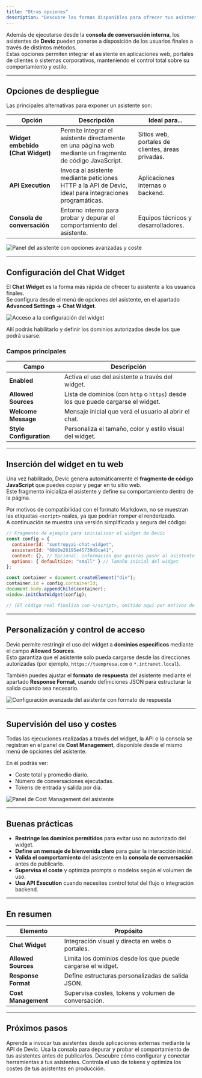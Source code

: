 ```yaml
---
title: "Otras opciones"
description: "Descubre las formas disponibles para ofrecer tus asistentes de Devic a usuarios finales: widgets web, integraciones externas y control avanzado de configuración."
---
```


Además de ejecutarse desde la **consola de conversación interna**, los asistentes de **Devic** pueden ponerse a disposición de los usuarios finales a través de distintos métodos.  
Estas opciones permiten integrar el asistente en aplicaciones web, portales de clientes o sistemas corporativos, manteniendo el control total sobre su comportamiento y estilo.

---

## Opciones de despliegue

Las principales alternativas para exponer un asistente son:

| Opción | Descripción | Ideal para... |
|--------|--------------|---------------|
| **Widget embebido (Chat Widget)** | Permite integrar el asistente directamente en una página web mediante un fragmento de código JavaScript. | Sitios web, portales de clientes, áreas privadas. |
| **API Execution** | Invoca al asistente mediante peticiones HTTP a la API de Devic, ideal para integraciones programáticas. | Aplicaciones internas o backend. |
| **Consola de conversación** | Entorno interno para probar y depurar el comportamiento del asistente. | Equipos técnicos y desarrolladores. |

![Panel del asistente con opciones avanzadas y coste](057d3aa2-5ab0-4bde-a54e-8b74924b318b.png)

---

## Configuración del Chat Widget

El **Chat Widget** es la forma más rápida de ofrecer tu asistente a los usuarios finales.  
Se configura desde el menú de opciones del asistente, en el apartado **Advanced Settings → Chat Widget**.

![Acceso a la configuración del widget](e7e3ac53-0aa7-4c7a-b22b-44c73c29c93d.png)

Allí podrás habilitarlo y definir los dominios autorizados desde los que podrá usarse.

### Campos principales

| Campo | Descripción |
|--------|-------------|
| **Enabled** | Activa el uso del asistente a través del widget. |
| **Allowed Sources** | Lista de dominios (con `http` o `https`) desde los que puede cargarse el widget. |
| **Welcome Message** | Mensaje inicial que verá el usuario al abrir el chat. |
| **Style Configuration** | Personaliza el tamaño, color y estilo visual del widget. |

---

## Inserción del widget en tu web

Una vez habilitado, Devic genera automáticamente el **fragmento de código JavaScript** que puedes copiar y pegar en tu sitio web.  
Este fragmento inicializa el asistente y define su comportamiento dentro de la página.

Por motivos de compatibilidad con el formato Markdown, no se muestran las etiquetas `<script>` reales, ya que podrían romper el renderizado.  
A continuación se muestra una versión simplificada y segura del código:

```js
// Fragmento de ejemplo para inicializar el widget de Devic
const config = {
  containerId: "suntropyai-chat-widget",
  assistantId: "68d8e28195e45739d8ca41",
  context: {}, // Opcional: información que quieras pasar al asistente
  options: { defaultSize: "small" } // Tamaño inicial del widget
};

const container = document.createElement("div");
container.id = config.containerId;
document.body.appendChild(container);
window.initChatWidget(config);

// (El código real finaliza con </script>, omitido aquí por motivos de compatibilidad con Markdown)
```
---

## Personalización y control de acceso

Devic permite restringir el uso del widget a **dominios específicos** mediante el campo **Allowed Sources**.  
Esto garantiza que el asistente solo pueda cargarse desde las direcciones autorizadas (por ejemplo, `https://tuempresa.com` o `*.intranet.local`).

También puedes ajustar el **formato de respuesta** del asistente mediante el apartado **Response Format**, usando definiciones JSON para estructurar la salida cuando sea necesario.

![Configuración avanzada del asistente con formato de respuesta](b13754e1-26f2-4a40-9864-37d8ad50bf4c.png)

---

## Supervisión del uso y costes

Todas las ejecuciones realizadas a través del widget, la API o la consola se registran en el panel de **Cost Management**, disponible desde el mismo menú de opciones del asistente.

En él podrás ver:
- Coste total y promedio diario.  
- Número de conversaciones ejecutadas.  
- Tokens de entrada y salida por día.  

![Panel de Cost Management del asistente](057d3aa2-5ab0-4bde-a54e-8b74924b318b.png)

---

## Buenas prácticas

- **Restringe los dominios permitidos** para evitar uso no autorizado del widget.  
- **Define un mensaje de bienvenida claro** para guiar la interacción inicial.  
- **Valida el comportamiento** del asistente en la **consola de conversación** antes de publicarlo.  
- **Supervisa el coste** y optimiza prompts o modelos según el volumen de uso.  
- **Usa API Execution** cuando necesites control total del flujo o integración backend.

---

## En resumen

| Elemento | Propósito |
|-----------|------------|
| **Chat Widget** | Integración visual y directa en webs o portales. |
| **Allowed Sources** | Limita los dominios desde los que puede cargarse el widget. |
| **Response Format** | Define estructuras personalizadas de salida JSON. |
| **Cost Management** | Supervisa costes, tokens y volumen de conversación. |

---

## Próximos pasos

<CardGroup cols={2}>
  <Card title="API Execution" icon="code" href="./api-execution">
    Aprende a invocar tus asistentes desde aplicaciones externas mediante la API de Devic.
  </Card>
  <Card title="Conversation Console" icon="terminal" href="./conversation-console">
    Usa la consola para depurar y probar el comportamiento de tus asistentes antes de publicarlos.
  </Card>
  <Card title="Tools" icon="wrench" href="./tools">
    Descubre cómo configurar y conectar herramientas a tus asistentes.
  </Card>
  <Card title="Cost Management" icon="coins" href="./costes">
    Controla el uso de tokens y optimiza los costes de tus asistentes en producción.
  </Card>
</CardGroup>
